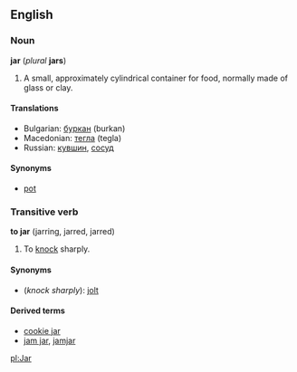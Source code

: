 ==English==
===Noun===
'''jar''' (''plural'' '''jars''')

#A small, approximately cylindrical container for food, normally made of glass or clay.

====Translations====
*Bulgarian: [[буркан]] (burkan)
*Macedonian: [[тегла]] (tegla)
*Russian: [[кувшин]], [[сосуд]]

====Synonyms====
*[[pot]]

===Transitive verb===
'''to jar''' (jarring, jarred, jarred)

#To [[knock]] sharply.

====Synonyms====
*(''knock sharply''): [[jolt]]

====Derived terms====
*[[cookie jar]]
*[[jam jar]], [[jamjar]]

[[pl:Jar]]